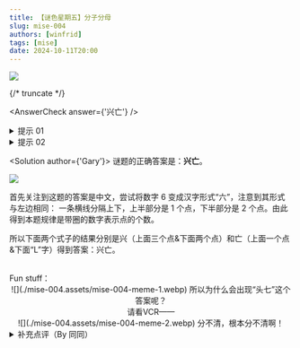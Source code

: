 ```yaml
---
title: 【谜色星期五】分子分母
slug: mise-004
authors: [winfrid]
tags: [mise]
date: 2024-10-11T20:00
---
```


![](./mise-004.assets/mise-004.webp)

{/* truncate */}

<AnswerCheck answer={'兴亡'} />

<details>
    <summary>提示 01</summary>

    第一个例子里，左侧的图形以某种方式暗示了“6”的汉字——六。

</details>

<details>
    <summary>提示 02</summary>

    含有“1”的圆圈表示 1 个点，含有“2”的圆圈表示2个点。

</details>

<Solution author={'Gary'}>
谜题的正确答案是：**兴亡**。

![](./mise-004.assets/mise-004-sol.webp)

首先关注到这题的答案是中文，尝试将数字 6 变成汉字形式“六”，注意到其形式与左边相同：
一条横线分隔上下，上半部分是 1 个点，下半部分是 2 个点。由此得到本题规律是带圈的数字表示点的个数。

所以下面两个式子的结果分别是兴（上面三个点&下面两个点）和亡（上面一个点&下面“L”字）得到答案：兴亡。

<br />
Fun stuff：

<center>
  ![](./mise-004.assets/mise-004-meme-1.webp)
  <ImgCaption>
    所以为什么会出现“头七”这个答案呢？
    <br />
    请看VCR——
  </ImgCaption>
</center>

<center>
![](./mise-004.assets/mise-004-meme-2.webp)
<ImgCaption>分不清，根本分不清啊！</ImgCaption>
</center>
</Solution>

<details>
    <summary>补充点评（By 同同）</summary>
    原来圈里的数字是点的个数啊，我还以为什么结构都可以呢。虽然内测的时候做出了这道题，但还是直到今天看到了解析才知道这一点。
    如果允许①②③可以表示任意结构，那么答案的第一个字还可以是“共”。不过词语“兴亡”比“共亡”还是出现频率更高一些？

    关于“?/?=6”等式的理解，我们还看到了不同的解释。

    <center>
        ![](./mise-004.assets/mise-004-meme-3.webp)
        <ImgCaption>sinx/n=6，约去了分子分母的 n</ImgCaption>
    </center>

    <center>
        ![](./mise-004.assets/mise-004-meme-4.webp)
        <ImgCaption>知名等式 主=6</ImgCaption>
    </center>

    <center>
        ![](./mise-004.assets/mise-004-meme-5.webp)
        <ImgCaption>由 主=6 得出的一些答案。说起来今天是八月几号了来着？</ImgCaption>
    </center>

    还有同学最先联想到了谚文。其实绝大多数的小谜题只会在中文和英文上下功夫，不太会涉及到各种小语种。
    所以除非有明显的相关提示，大家在解题时还是优先考虑中文和英文吧。

</details>
